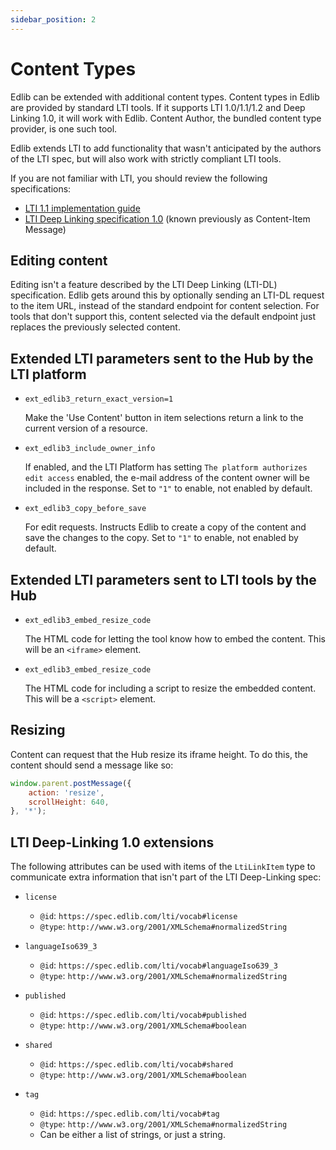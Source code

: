 ```yaml
---
sidebar_position: 2
---
```


# Content Types

Edlib can be extended with additional content types. Content types in Edlib are provided by standard LTI tools. If it
supports LTI 1.0/1.1/1.2 and Deep Linking 1.0, it will work with Edlib. Content Author, the bundled content type
provider, is one such tool.

Edlib extends LTI to add functionality that wasn't anticipated by the authors of the LTI spec, but will also work with
strictly compliant LTI tools.

If you are not familiar with LTI, you should review the following specifications:

* [LTI 1.1 implementation guide](https://www.imsglobal.org/specs/ltiv1p1/implementation-guide)
* [LTI Deep Linking specification 1.0](https://www.imsglobal.org/specs/lticiv1p0/specification) (known previously as
  Content-Item Message)

## Editing content

Editing isn't a feature described by the LTI Deep Linking (LTI-DL) specification. Edlib gets around this by optionally
sending an LTI-DL request to the item URL, instead of the standard endpoint for content selection. For tools that don't
support this, content selected via the default endpoint just replaces the previously selected content.

## Extended LTI parameters sent to the Hub by the LTI platform

* `ext_edlib3_return_exact_version=1`

  Make the 'Use Content' button in item selections return a link to the current version of a resource.

* `ext_edlib3_include_owner_info`

  If enabled, and the LTI Platform has setting `The platform authorizes edit access` enabled, the e-mail address of
  the content owner will be included in the response. Set to `"1"` to enable, not enabled by default.

* `ext_edlib3_copy_before_save`

  For edit requests. Instructs Edlib to create a copy of the content and save the changes to the copy.
  Set to `"1"` to enable, not enabled by default.

## Extended LTI parameters sent to LTI tools by the Hub

* `ext_edlib3_embed_resize_code`

  The HTML code for letting the tool know how to embed the content. This will be an `<iframe>` element.
  
* `ext_edlib3_embed_resize_code`

  The HTML code for including a script to resize the embedded content. This will be a `<script>` element.

## Resizing

Content can request that the Hub resize its iframe height. To do this, the content should send a message like so:

```javascript
window.parent.postMessage({
    action: 'resize',
    scrollHeight: 640,
}, '*');
```

## LTI Deep-Linking 1.0 extensions

The following attributes can be used with items of the `LtiLinkItem` type to communicate extra information that isn't
part of the LTI Deep-Linking spec:

* `license`
    * `@id`: `https://spec.edlib.com/lti/vocab#license`
    * `@type`: `http://www.w3.org/2001/XMLSchema#normalizedString`

* `languageIso639_3`
    * `@id`: `https://spec.edlib.com/lti/vocab#languageIso639_3`
    * `@type`: `http://www.w3.org/2001/XMLSchema#normalizedString`

* `published`
    * `@id`: `https://spec.edlib.com/lti/vocab#published`
    * `@type`: `http://www.w3.org/2001/XMLSchema#boolean`

* `shared`
    * `@id`: `https://spec.edlib.com/lti/vocab#shared`
    * `@type`: `http://www.w3.org/2001/XMLSchema#boolean`

* `tag`
    * `@id`: `https://spec.edlib.com/lti/vocab#tag`
    * `@type`: `http://www.w3.org/2001/XMLSchema#normalizedString`
    * Can be either a list of strings, or just a string.
